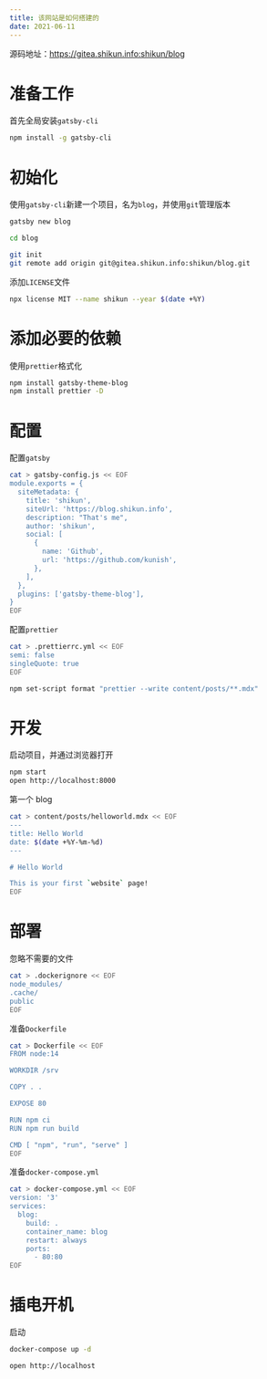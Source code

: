 ```yaml
---
title: 该网站是如何搭建的
date: 2021-06-11
---
```


源码地址：https://gitea.shikun.info:shikun/blog

# 准备工作

首先全局安装`gatsby-cli`

```bash
npm install -g gatsby-cli
```

# 初始化

使用`gatsby-cli`新建一个项目，名为`blog`，并使用`git`管理版本

```bash
gatsby new blog

cd blog

git init
git remote add origin git@gitea.shikun.info:shikun/blog.git
```

添加`LICENSE`文件

```bash
npx license MIT --name shikun --year $(date +%Y)
```

# 添加必要的依赖

使用`prettier`格式化

```bash
npm install gatsby-theme-blog
npm install prettier -D
```

# 配置

配置`gatsby`

```bash
cat > gatsby-config.js << EOF
module.exports = {
  siteMetadata: {
    title: 'shikun',
    siteUrl: 'https://blog.shikun.info',
    description: "That's me",
    author: 'shikun',
    social: [
      {
        name: 'Github',
        url: 'https://github.com/kunish',
      },
    ],
  },
  plugins: ['gatsby-theme-blog'],
}
EOF
```

配置`prettier`

```bash
cat > .prettierrc.yml << EOF
semi: false
singleQuote: true
EOF

npm set-script format "prettier --write content/posts/**.mdx"
```

# 开发

启动项目，并通过浏览器打开

```bash
npm start
open http://localhost:8000
```

第一个 blog

```bash
cat > content/posts/helloworld.mdx << EOF
---
title: Hello World
date: $(date +%Y-%m-%d)
---

# Hello World

This is your first `website` page!
EOF
```

# 部署

忽略不需要的文件

```bash
cat > .dockerignore << EOF
node_modules/
.cache/
public
EOF
```

准备`Dockerfile`

```bash
cat > Dockerfile << EOF
FROM node:14

WORKDIR /srv

COPY . .

EXPOSE 80

RUN npm ci
RUN npm run build

CMD [ "npm", "run", "serve" ]
EOF
```

准备`docker-compose.yml`

```bash
cat > docker-compose.yml << EOF
version: '3'
services:
  blog:
    build: .
    container_name: blog
    restart: always
    ports:
      - 80:80
EOF
```

# 插电开机

启动

```bash
docker-compose up -d

open http://localhost
```
